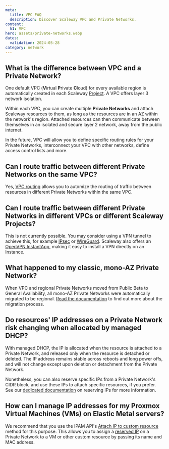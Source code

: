 ```yaml
---
meta:
  title: VPC FAQ
  description: Discover Scaleway VPC and Private Networks.
content:
  h1: VPC
hero: assets/private-networks.webp
dates:
  validation: 2024-05-28
category: network
---
```


## What is the difference between VPC and a Private Network?

One default VPC (**V**irtual **P**rivate **C**loud) for every available region is automatically created in each Scaleway [Project](/identity-and-access-management/organizations-and-projects/concepts/#project). A VPC offers layer 3 network isolation.

Within each VPC, you can create multiple **Private Networks** and attach Scaleway resources to them, as long as the resources are in an AZ within the network's region. Attached resources can then communicate between themselves in an isolated and secure layer 2 network, away from the public internet.

In the future, VPC will allow you to define specific routing rules for your Private Networks, interconnect your VPC with other networks, define access control lists and more.

## Can I route traffic between different Private Networks on the same VPC?

Yes, [VPC routing](/network/vpc/concepts#routing) allows you to automize the routing of traffic between resources in different Private Networks within the same VPC.

## Can I route traffic between different Private Networks in different VPCs or different Scaleway Projects?

This is not currently possible. You may consider using a VPN tunnel to achieve this, for example [IPsec](https://en.wikipedia.org/wiki/IPsec) or [WireGuard](https://en.wikipedia.org/wiki/WireGuard). Scaleway also offers an [OpenVPN InstantApp](/tutorials/openvpn-instant-app/), making it easy to install a VPN directly on an Instance.

## What happened to my classic, mono-AZ Private Network?

When VPC and regional Private Networks moved from Public Beta to General Availability, all mono-AZ Private Networks were automatically migrated to be regional. [Read the documentation](/network/vpc/reference-content/vpc-migration/) to find out more about the migration process.

## Do resources' IP addresses on a Private Network risk changing when allocated by managed DHCP?

With managed DHCP, the IP is allocated when the resource is attached to a Private Network, and released only when the resource is detached or deleted. The IP address remains stable across reboots and long power offs, and will not change except upon deletion or detachment from the Private Network.

Nonetheless, you can also reserve specific IPs from a Private Network's CIDR block, and use these IPs to attach specific resources, if you prefer. See our [dedicated documentation](/network/ipam/how-to/reserve-ip/) on reserving IPs for more information.

## How can I manage IP addresses for my Proxmox Virtual Machines (VMs) on Elastic Metal servers?

We recommend that you use the IPAM API's [Attach IP to custom resource](https://www.scaleway.com/en/developers/api/ipam/#path-ips-attach-existing-ip-to-custom-resource) method for this purpose. This allows you to assign a [reserved IP](/network/ipam/how-to/reserve-ip/) on a Private Network to a VM or other custom resource by passing its name and MAC address.